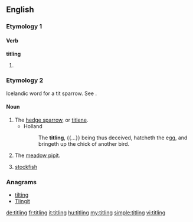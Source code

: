 ==English==

===Etymology 1===

====Verb====
'''titling'''

# {{present participle of|title|lang=en}}

===Etymology 2===
Icelandic word for a tit sparrow. See {{term|tit|lang=en||a small bird}}.

====Noun====
{{en-noun}}

# The [[hedge sparrow]], or [[titlene]].
#* Holland
#*: The '''titling''', {{...}} being thus deceived, hatcheth the egg, and bringeth up the chick of another bird.
# The [[meadow pipit]].
# {{context|obsolete|in customhouses|lang=en}} [[stockfish]]

{{Webster 1913}}

===Anagrams===
* [[tilting#English|tilting]]
* [[Tlingit#English|Tlingit]]

[[de:titling]]
[[fr:titling]]
[[it:titling]]
[[hu:titling]]
[[my:titling]]
[[simple:titling]]
[[vi:titling]]